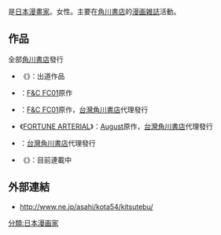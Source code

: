 {{Japanese|japanese=児玉 樹|kana=こだま みき|romaji=Kodama Miki}}
{{漫畫}}
{{Nihongo|'''兒玉樹'''|児玉樹}}{{bd}}是[[日本|日本]][[漫畫家|漫畫家]]。女性。主要在[[角川書店|角川書店]]的[[漫画雑誌|漫画雑誌]]活動。

== 作品 ==
全部[[角川書店|角川書店]]發行
*《{{lang|ja|快談・喜談もののけ屋敷}}》：出道作品
*{{Nihongo|《[[Canvas2|Canvas2 ～Extra Season～]]》|Canvas2 ～エクストラ・シーズン～}}：[[F&C|F&C FC01]]原作
*{{Nihongo|《[[Canvas2|Canvas2 ～彩虹色的圖畫～]]》|Canvas2 ～虹色のスケッチ～}}：[[F&C|F&C FC01]]原作，[[台灣角川書店|台灣角川書店]]代理發行 
*《[[FORTUNE_ARTERIAL|FORTUNE ARTERIAL]]》：[[August|August]]原作，[[台灣角川書店|台灣角川書店]]代理發行
*{{Nihongo|《[[晴空萬里天神商店街|晴空萬里天神商店街]]》|てるてる天神通り}}：[[台灣角川書店|台灣角川書店]]代理發行
*《{{Lang|ja|[[まほマほ|まほマほ]]}}》：目前連載中
== 外部連結 ==
* http://www.ne.jp/asahi/kota54/kitsutebu/ {{Wayback|url=http://www.ne.jp/asahi/kota54/kitsutebu/ |date=20200516055638 }} {{ja}}
{{DEFAULTSORT:Kodama Miki}}
[[分類:日本漫画家|分類:日本漫画家]]